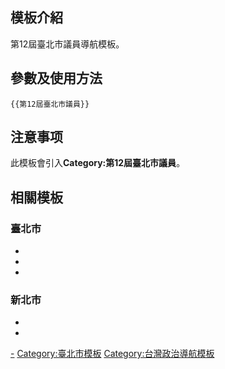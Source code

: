 <includeonly><!-- 在這裡加入模板的保護標識 --></includeonly><noinclude>{{Documentation subpage}}</noinclude>
<!-- 在本行下編輯模板說明 -->
== 模板介紹 ==

第12屆臺北市議員導航模板。

== 參數及使用方法 ==

<pre>{{第12屆臺北市議員}}</pre>

== 注意事项 ==

此模板會引入'''Category:第12屆臺北市議員'''。

== 相關模板 ==

=== 臺北市 ===

* {{tl|第10屆臺北市議員}}
* {{tl|第11屆臺北市議員}}
* {{tl|第13屆臺北市議員}}

=== 新北市 ===

* {{tl|第1屆新北市議員}}
* {{tl|第2屆新北市議員}}

<includeonly>
<!-- 本行下加入模板的分類 -->
[[Category:第12屆臺北市議員|-]]
[[Category:臺北市模板]]
[[Category:台灣政治導航模板]]
</includeonly>
